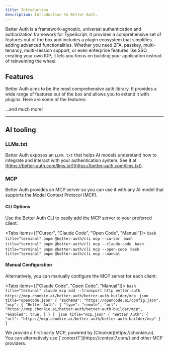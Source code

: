 ```yaml
---
title: Introduction
description: Introduction to Better Auth.
---
```


Better Auth is a framework-agnostic, universal authentication and authorization framework for TypeScript. It provides a comprehensive set of features out of the box and includes a plugin ecosystem that simplifies adding advanced functionalities. Whether you need 2FA, passkey, multi-tenancy, multi-session support, or even enterprise features like SSO, creating your own IDP, it lets you focus on building your application instead of reinventing the wheel.

## Features

Better Auth aims to be the most comprehensive auth library. It provides a wide range of features out of the box and allows you to extend it with plugins. Here are some of the features:

<Features/>

...and much more!

---

## AI tooling

### LLMs.txt

Better Auth exposes an `LLMs.txt` that helps AI models understand how to integrate and interact with your authentication system. See it at [https://better-auth.com/llms.txt](https://better-auth.com/llms.txt).

### MCP

Better Auth provides an MCP server so you can use it with any AI model that supports the Model Context Protocol (MCP).

<AddToCursor />

#### CLI Options

Use the Better Auth CLI to easily add the MCP server to your preferred client:

<Tabs items={["Cursor", "Claude Code", "Open Code", "Manual"]}>
    <Tab value="Cursor">
      ```bash title="terminal"
      pnpm @better-auth/cli mcp --cursor
      ```
    </Tab>
    <Tab value="Claude Code">
      ```bash title="terminal"
      pnpm @better-auth/cli mcp --claude-code
      ```
    </Tab>
    <Tab value="Open Code">
      ```bash title="terminal"
      pnpm @better-auth/cli mcp --open-code
      ```
    </Tab>
    <Tab value="Manual">
      ```bash title="terminal"
      pnpm @better-auth/cli mcp --manual
      ```
    </Tab>
</Tabs>

#### Manual Configuration

Alternatively, you can manually configure the MCP server for each client:

<Tabs items={["Claude Code", "Open Code", "Manual"]}>
    <Tab value="Claude Code">
      ```bash title="terminal"
      claude mcp add --transport http better-auth https://mcp.chonkie.ai/better-auth/better-auth-builder/mcp
      ```
    </Tab>
    <Tab value="Open Code">
      ```json title="opencode.json"
        {
            "$schema": "https://opencode.ai/config.json",
            "mcp": {
                "Better Auth": {
                    "type": "remote",
                    "url": "https://mcp.chonkie.ai/better-auth/better-auth-builder/mcp",
                    "enabled": true,
                }
            }
        }
      ```
    </Tab>
    <Tab value="Manual">
     ```json title="mcp.json"
    {
        "Better Auth": {
            "url": "https://mcp.chonkie.ai/better-auth/better-auth-builder/mcp"
        }
    }
    ```
    </Tab>
</Tabs>

<Callout>
We provide a first‑party MCP, powered by [Chonkie](https://chonkie.ai). You can alternatively use [`context7`](https://context7.com/) and other MCP providers.
</Callout>
